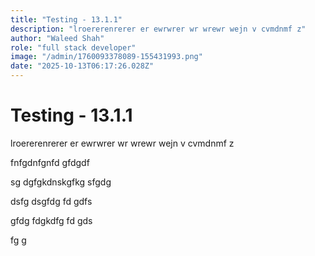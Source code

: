 ```yaml
---
title: "Testing - 13.1.1"
description: "lroererenrerer er ewrwrer wr wrewr wejn v cvmdnmf z"
author: "Waleed Shah"
role: "full stack developer"
image: "/admin/1760093378089-155431993.png"
date: "2025-10-13T06:17:26.028Z"
---
```


# Testing - 13.1.1

lroererenrerer er ewrwrer wr wrewr wejn v cvmdnmf z

fnfgdnfgnfd gfdgdf

sg dgfgkdnskgfkg sfgdg

dsfg dsgfdg fd gdfs

gfdg fdgkdfg fd gds

fg g